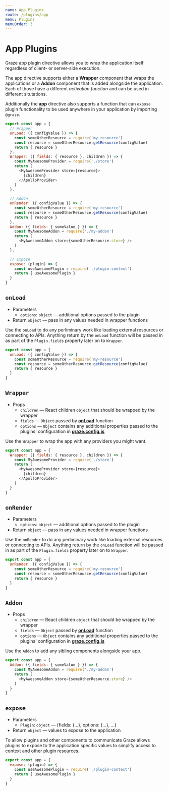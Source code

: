 ```yaml
---
name: App Plugins
route: /plugins/app
menu: Plugins
menuOrder: 3
---
```


# App Plugins

Graze app plugin directive allows you to wrap the application itself regardless of client- or server-side execution.

The app directive supports either a **Wrapper** component that wraps the applications or a **Addon** component that is added alongside the application. Each of those have a different *activation function* and can be used in different situtations.

Additionally the **app** directive also supports a function that can `expose` plugin functionality to be used anywhere in your application by importing `@graze`.

```js
export const app = {
  // Wrapper
  onLoad: ({ configValue }) => {
    const someOtherResource = require('my-resource')
    const resource = someOtherResource.getResource(configValue)
    return { resource }
  },
  Wrapper: ({ fields: { resource }, children }) => {
    const MyAwesomeProvider = require('./store')
    return (
      <MyAwesomeProvider store={resource}>
        {children}
      </ApolloProvider>
    )
  },

  // Addon
  onRender: ({ configValue }) => {
    const someOtherResource = require('my-resource')
    const resource = someOtherResource.getResource(configValue)
    return { resource }
  },
  Addon: ({ fields: { someValue } }) => {
    const MyAwesomeAddon = require('./my-addon')
    return (
      <MyAwesomeAddon store={someOtherResource.store} />
    )
  },

  // Expose
  expose: (plugin) => {
    const useAwesomePlugin = require('./plugin-context')
    return { useAwesomePlugin }
  }
}
```


## `onLoad`

- Parameters
  - `options`: `object` — additional options passed to the plugin
- Return `object` — pass in any values needed in wrapper functions

Use the `onLoad` to do any perliminary work like loading external resources or connecting to APIs. Anything return by the `onLoad` function will be passed in as part of the `Plugin.fields` property later on to `Wrapper`.

```js
export const app = {
  onLoad: ({ configValue }) => {
    const someOtherResource = require('my-resource')
    const resource = someOtherResource.getResource(configValue)
    return { resource }
  }
}
```

## `Wrapper`

- Props
  - `children` — React children `object` that should be wrapped by the wrapper
  - `fields` — `Object` passed by [**onLoad**](#onload) function
  - `options` — `Object` contains any additional properties passed to the plugins' configuration in [**graze.config.js**](/plugins/#config)

Use the `Wrapper` to wrap the app with any providers you might want.

```js
export const app = {
  Wrapper: ({ fields: { resource }, children }) => {
    const MyAwesomeProvider = require('./store')
    return (
      <MyAwesomeProvider store={resource}>
        {children}
      </ApolloProvider>
    )
  }
}
```

## `onRender`

- Parameters
  - `options`: `object` — additional options passed to the plugin
- Return `object` — pass in any values needed in wrapper functions

Use the `onRender` to do any perliminary work like loading external resources or connecting to APIs. Anything return by the `onLoad` function will be passed in as part of the `Plugin.fields` property later on to `Wrapper`.

```js
export const app = {
  onRender: ({ configValue }) => {
    const someOtherResource = require('my-resource')
    const resource = someOtherResource.getResource(configValue)
    return { resource }
  }
}
```

## `Addon`

- Props
  - `children` — React children `object` that should be wrapped by the wrapper
  - `fields` — `Object` passed by [**onLoad**](#onload) function
  - `options` — `Object` contains any additional properties passed to the plugins' configuration in [**graze.config.js**](/plugins/#config)

Use the `Addon` to add any sibling components alongside your app.

```js
export const app = {
  Addon: ({ fields: { someValue } }) => {
    const MyAwesomeAddon = require('./my-addon')
    return (
      <MyAwesomeAddon store={someOtherResource.store} />
    )
  }
}
```

## `expose`

- Parameters
  - `Plugin`: `object` — {fields: {...}, options: {...}, ...}
- Return `object` — values to expose to the application

To allow plugins and other components to communicate Graze allows plugins to expose to the application specific values to simplify access to context and other plugin resources.


```js
export const app = {
  expose: (plugin) => {
    const useAwesomePlugin = require('./plugin-context')
    return { useAwesomePlugin }
  }
}
```


<MyMenus current='/plugins/server' />